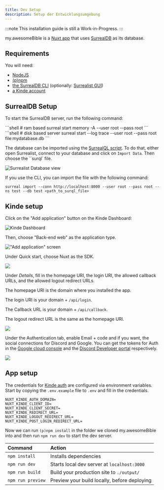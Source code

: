 ```yaml
---
title: Dev Setup
description: Setup der Entwicklungsumgebung
---
```


:::note
 This installation guide is still a Work-in-Progress.
:::

my.awesomeBible is a [Nuxt app](https://nuxt.com) that uses [SurrealDB](https://surrealdb.com) as its database.

## Requirements
You will need:
- [NodeJS](https://nodejs.org)
- [(p)npm](https://pnpm.io/)
- [the SurrealDB CLI](https://surrealdb.com/docs/surrealdb/installation) (optionally: [Surrealist GUI](https://surrealdb.com/docs/surrealist/installation))
- [a Kinde account](https://kinde.com)

## SurrealDB Setup
To start the SurrealDB server, run the following command:

<Tabs>
  <TabItem label="Temporary Server">
  ```shell
  # ram based
  surreal start memory -A --user root --pass root
  ```
  </TabItem>
  <TabItem label="Persistent Server">
  ```shell
  # disk based server
  surreal start --log trace --user root --pass root file:mydatabase.db
  ```
  </TabItem>
</Tabs>

The database can be imported using the [SurrealQL script](https://docs.awesomebible.de/please/replace-this-v1.surql). To do that, either open Surrealist, connect to your database and click on `Import Data`. Then choose the ``surql` file.

![Surrealist Database view](../../../../assets/surrealdb_import.png)

If you use the CLI, you can import the file with the following command:

```
surreal import --conn http://localhost:8000 --user root --pass root --ns test --db test <path_to_surql_file>
```

## Kinde setup
Click on the "Add application" button on the Kinde Dashboard:

![Kinde Dashboard](../../../../assets/kinde-screenshots/dashboard.png)

Then, choose "Back-end web" as the application type.

!["Add application" screen](../../../../assets/kinde-screenshots/add_app.png)

Under Quick start, choose Nuxt as the SDK.

![](../../../../assets/kinde-screenshots/quickstart.png)

Under *Details*, fill in the homepage URI, the login URI, the allowed callback URLs, and the allowed logout redirect URLs.

The homepage URI is the domain where you installed the app. 

The login URI is your domain + `/api/login`.

The Callback URL is your domain + `/api/callback`.

The logout redirect URL is the same as the homepage URI.

![](../../../../assets/kinde-screenshots/callback.png)

Under the Authentication tab, enable Email + code and if you want, the social connections for Discord and Google.
You can get the tokens for Auth in the [Google cloud console](https://console.cloud.google.com/apis/credentials) and the [Discord Developer portal](https://discord.com/developers) respectively.

![](../../../../assets/kinde-screenshots/auth_providers.png)

## App setup
The credentials for [Kinde auth](https://kinde.com) are configured via environment variables.
Start by copying the `.env.example` file to `.env` and fill in the credentials.

```
NUXT_KINDE_AUTH_DOMAIN=
NUXT_KINDE_CLIENT_ID=
NUXT_KINDE_CLIENT_SECRET=
NUXT_KINDE_REDIRECT_URL=
NUXT_KINDE_LOGOUT_REDIRECT_URL=
NUXT_KINDE_POST_LOGIN_REDIRECT_URL=
```

Now we can run `(p)npm install` in the folder we cloned my.awesomeBible into and then run `npm run dev` to start the dev server.

| Command                   | Action                                           |
| :------------------------ | :----------------------------------------------- |
| `npm install`             | Installs dependencies                            |
| `npm run dev`             | Starts local dev server at `localhost:3000`      |
| `npm run build`           | Build your production site to `./output/`        |
| `npm run preview`         | Preview your build locally, before deploying     |

